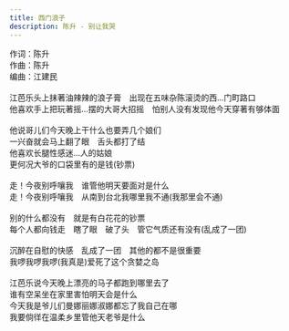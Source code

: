 ```yaml
---
title: 西门浪子
description: 陈升 - 别让我哭
---
```


作词：陈升<br />作曲：陈升<br />编曲：江建民<br /><br />江芭乐头上抹著油辣辣的浪子膏　出现在五味杂陈滚烫的西...门町路口<br />他喜欢手上把玩著摇...摆的大哥大招摇　怕别人没有发现他今天穿著有够体面<br /><br />他说哥儿们今天晚上干什么也要弄几个娘们<br />一兴奋就会马上翻了眼　舌头都打了结<br />他喜欢长腿性感迷...人的姑娘<br />更何况大爷的口袋里有的是钱(钞票)<br /><br />走！今夜别呼嚷我　谁管他明天要面对是什么<br />走！今夜别呼嚷我　从南到台北我哪里我不通(我那里会不通)<br /><br />别的什么都没有　就是有白花花的钞票<br />每个人都向钱走　瞎了眼　破了头　管它气质还有没有(乱成了一团)<br /><br />沉醉在自慰的快感　乱成了一团　其他的都不是很重要<br />我啰我啰我啰(我真是)爱死了这个贪婪之岛<br /><br />江芭乐说今天晚上漂亮的马子都跑到哪里去了<br />谁有空呆坐在家里害怕明天会是什么<br />今天我是爷儿们曼娜丽娜淑娜都忘了我自己在哪<br />我要倘徉在温柔乡里管他天老爷是什么